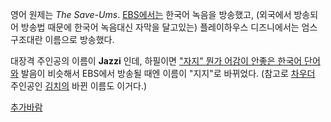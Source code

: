 영어 원제는 ''The Save-Ums''. [[EBS]]에서는 한국어 녹음을 방송했고, (외국에서 방송되어 방송법 때문에 한국어 녹음대신 자막을 달고있는) 플레이하우스 디즈니에서는 엄스 구조대란 이름으로 방송했다.

대장격 주인공의 이름이 '''Jazzi''' 인데, 하필이면 [["자지" 뭔가 어감이 안좋은 한국어 단어]]와 발음이 비슷해서 EBS에서 방송될 때엔 이름이 "지지"로 바뀌었다. (참고로 [[차우더]] 주인공인 [[김치]]의 바뀐 이름도 이거다.)

[[추가바람]]
